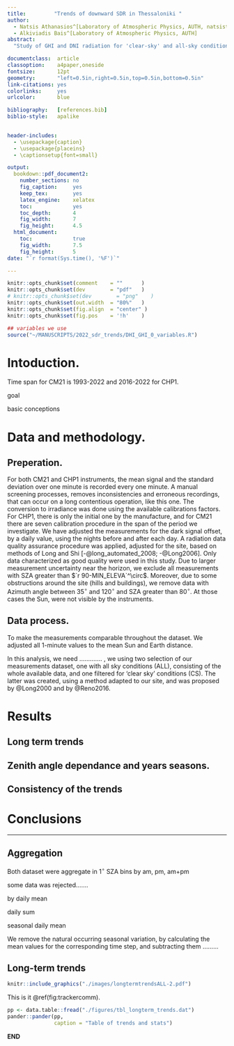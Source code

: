 ```yaml
---
title:         "Trends of downward SDR in Thessaloniki "
author:
  - Natsis Athanasios^[Laboratory of Atmospheric Physics, AUTH, natsisthanasis@gmail.com]
  - Alkiviadis Bais^[Laboratory of Atmospheric Physics, AUTH]
abstract:
  "Study of GHI and DNI radiation for 'clear-sky' and all-sky conditions."

documentclass:  article
classoption:    a4paper,oneside
fontsize:       12pt
geometry:       "left=0.5in,right=0.5in,top=0.5in,bottom=0.5in"
link-citations: yes
colorlinks:     yes
urlcolor:       blue

bibliography:   [references.bib]
biblio-style:   apalike

    
header-includes:
  - \usepackage{caption}
  - \usepackage{placeins}
  - \captionsetup{font=small}

output:
  bookdown::pdf_document2:
    number_sections: no
    fig_caption:     yes
    keep_tex:        yes
    latex_engine:    xelatex
    toc:             yes
    toc_depth:       4
    fig_width:       7
    fig_height:      4.5
  html_document:
    toc:             true
    fig_width:       7.5
    fig_height:      5
date: "`r format(Sys.time(), '%F')`"

---
```




```r
knitr::opts_chunk$set(comment    = ""      )
knitr::opts_chunk$set(dev        = "pdf"   )
# knitr::opts_chunk$set(dev        = "png"    )
knitr::opts_chunk$set(out.width  = "80%"   )
knitr::opts_chunk$set(fig.align  = "center" )
knitr::opts_chunk$set(fig.pos    = '!h'    )

```


```r
## variables we use
source("~/MANUSCRIPTS/2022_sdr_trends/DHI_GHI_0_variables.R")
```




# Intoduction.

<!-- time span -->
Time span for CM21 is 1993-2022 and 2016-2022 for CHP1.

goal

basic conceptions



# Data and methodology.

## Preperation.

<!-- measurement -->
For both CM21 and CHP1 instruments, the mean signal and the standard deviation over one minute is recorded every one minute.
<!-- screening -->
A manual screening processes, removes inconsistencies and erroneous recordings, that can occur on a long contentious operation, like this one.
<!-- physical quantities -->
The conversion to irradiance was done using the available calibrations factors. For CHP1, there is only the initial one by the manufacture, and for CM21 there are seven calibration procedure in the span of the period we investigate.
<!-- Dark signal -->
We have adjusted the measurements for the dark signal offset, by a daily value, using the nights before and after each day.
<!-- Quality assurance -->
A radiation data quality assurance procedure was applied, adjusted for the site, based on methods of Long and Shi\ [-@long_automated_2008; -@Long2006]. Only data characterized as good quality were used in this study.
<!-- Data selection -->
Due to larger measurement uncertainty near the horizon, we exclude
all measurements with SZA greater than $`r 90-MIN_ELEVA`^\circ$. 
Moreover, due to some obstructions around the site (hills and buildings), we remove data with Azimuth angle between 
$35^\circ$ and $120^\circ$ and SZA greater than $80^\circ$. At 
those cases the Sun, were not visible by the instruments.


## Data process.

To make the measurements comparable throughout the dataset. 
<!-- 1au -->
We adjusted all 1-minute values to the mean Sun and Earth distance.
<!-- TSI -->
<!-- And, we made all measurements relative to the TSI at 1au, in order to compensate for the the Suns intensity variability, using an homogenized timeseries of satellite TSI observations. As a result, we processed all radiation data as a fraction of Suns TSI. -->









<!-- Clear Sky -->
In this analysis, we need .............
, we using two selection of our measurements dataset, one with all sky conditions (ALL),
consisting of the whole available data, and one filtered for 'clear sky' 
conditions (CS). The latter was created, using a method adapted to our 
site, and was proposed by @Long2000 and by @Reno2016.




# Results

## Long term trends

## Zenith angle dependance and years seasons.

## Consistency of the trends





# Conclusions



---------------------------




## Aggregation 

Both dataset were aggregate in $1^\circ$ SZA bins by am, pm, am+pm

some data was rejected.......

by daily mean 

daily sum

seasonal daily mean

<!-- Deseasonalization -->
We remove the natural occurring seasonal variation, by calculating the mean
values for the corresponding time step, and subtracting them .........



## Long-term trends

```r
knitr::include_graphics("./images/longtermtrendsALL-2.pdf")
```

This is it \@ref(fig:trackercomm).


\FloatBarrier


<!-- \tiny -->
```r
pp <- data.table::fread("./figures/tbl_longterm_trends.dat")
pander::pander(pp,
               caption = "Table of trends and stats")
```
<!-- \normalsize -->


**END**

